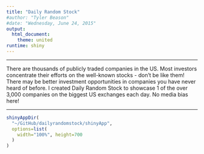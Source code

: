 ```yaml
---
title: "Daily Random Stock"
#author: "Tyler Beason"
#date: "Wednesday, June 24, 2015"
output: 
  html_document: 
    theme: united
runtime: shiny
---
```





***

There are thousands of publicly traded companies in the US. Most investors concentrate their efforts on the well-known stocks - don't be like them! There may be better investment opportunities in companies you have never heard of before. I created Daily Random Stock to showcase 1 of the over 3,000 companies on the biggest US exchanges each day. No media bias here!

***


```r
shinyAppDir(
  "~/GitHub/dailyrandomstock/shinyApp",
  options=list(
    width="100%", height=700
  )
)
```







